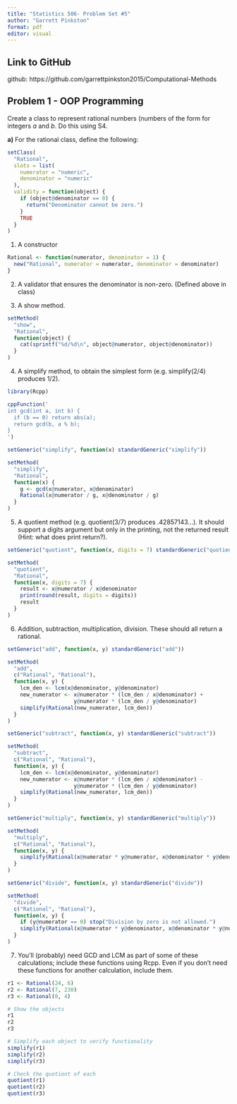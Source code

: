 ```yaml
---
title: "Statistics 506- Problem Set #5"
author: "Garrett Pinkston"
format: pdf
editor: visual
---
```


## **Link to GitHub**

github: https://github.com/garrettpinkston2015/Computational-Methods

## **Problem 1 - OOP Programming**

Create a class to represent rational numbers (numbers of the form \frac{a}{b} for integers $a$ and $b$. Do this using S4.


**a)** For the rational class, define the following:

```r
setClass(
  "Rational",
  slots = list(
    numerator = "numeric",
    denominator = "numeric"
  ),
  validity = function(object) {
    if (object@denominator == 0) {
      return("Denominator cannot be zero.")
    }
    TRUE
  }
)
```

1) A constructor

```r
Rational <- function(numerator, denominator = 1) {
  new("Rational", numerator = numerator, denominator = denominator)
}
```
2) A validator that ensures the denominator is non-zero. (Defined above in class)

3) A show method.
```r
setMethod(
  "show",
  "Rational",
  function(object) {
    cat(sprintf("%d/%d\n", object@numerator, object@denominator))
  }
)
```

4) A simplify method, to obtain the simplest form (e.g. simplify(2/4) produces 1/2).

```r
library(Rcpp)

cppFunction('
int gcd(int a, int b) {
  if (b == 0) return abs(a);
  return gcd(b, a % b);
}
')

setGeneric("simplify", function(x) standardGeneric("simplify"))

setMethod(
  "simplify",
  "Rational",
  function(x) {
    g <- gcd(x@numerator, x@denominator)
    Rational(x@numerator / g, x@denominator / g)
  }
)
```

5) A quotient method (e.g. quotient(3/7) produces .42857143...). It should support a digits argument but only in the printing, not the returned result (Hint: what does print return?).

```r
setGeneric("quotient", function(x, digits = 7) standardGeneric("quotient"))

setMethod(
  "quotient",
  "Rational",
  function(x, digits = 7) {
    result <- x@numerator / x@denominator
    print(round(result, digits = digits))
    result
  }
)
```

6) Addition, subtraction, multiplication, division. These should all return a rational.

```r
setGeneric("add", function(x, y) standardGeneric("add"))

setMethod(
  "add",
  c("Rational", "Rational"),
  function(x, y) {
    lcm_den <- lcm(x@denominator, y@denominator)
    new_numerator <- x@numerator * (lcm_den / x@denominator) +
                     y@numerator * (lcm_den / y@denominator)
    simplify(Rational(new_numerator, lcm_den))
  }
)
```
```r
setGeneric("subtract", function(x, y) standardGeneric("subtract"))

setMethod(
  "subtract",
  c("Rational", "Rational"),
  function(x, y) {
    lcm_den <- lcm(x@denominator, y@denominator)
    new_numerator <- x@numerator * (lcm_den / x@denominator) -
                     y@numerator * (lcm_den / y@denominator)
    simplify(Rational(new_numerator, lcm_den))
  }
)
```

```r
setGeneric("multiply", function(x, y) standardGeneric("multiply"))

setMethod(
  "multiply",
  c("Rational", "Rational"),
  function(x, y) {
    simplify(Rational(x@numerator * y@numerator, x@denominator * y@denominator))
  }
)
```

```r
setGeneric("divide", function(x, y) standardGeneric("divide"))

setMethod(
  "divide",
  c("Rational", "Rational"),
  function(x, y) {
    if (y@numerator == 0) stop("Division by zero is not allowed.")
    simplify(Rational(x@numerator * y@denominator, x@denominator * y@numerator))
  }
)
```
7) You’ll (probably) need GCD and LCM as part of some of these calculations; include these functions using Rcpp. Even if you don’t need these functions for another calculation, include them. 


```r
r1 <- Rational(24, 6)
r2 <- Rational(7, 230)
r3 <- Rational(0, 4)

# Show the objects
r1
r2
r3

# Simplify each object to verify functionality
simplify(r1)
simplify(r2)
simplify(r3)

# Check the quotient of each
quotient(r1)
quotient(r2)
quotient(r3)
```







